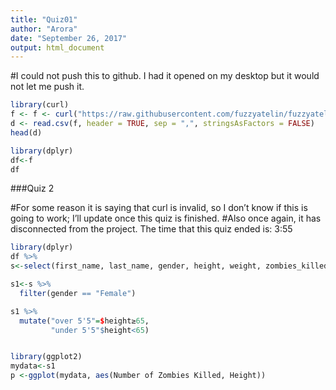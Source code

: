 ```yaml
---
title: "Quiz01"
author: "Arora"
date: "September 26, 2017"
output: html_document
---
```


#I could not push this to github. I had it opened on my desktop but it would not let me push it. 

```r
library(curl)
f <- f <- curl("https://raw.githubusercontent.com/fuzzyatelin/fuzzyatelin.github.io/master/AN597_Fall17/zombies.csv")
d <- read.csv(f, header = TRUE, sep = ",", stringsAsFactors = FALSE)
head(d)

library(dplyr)
df<-f
df

```
###Quiz 2

#For some reason it is saying that curl is invalid, so I don't know if this is going to work; I'll update once this quiz is finished. 
#Also once again, it has disconnected from the project. The time that this quiz ended is: 3:55
```r

library(dplyr)
df %>% 
s<-select(first_name, last_name, gender, height, weight, zombies_killed)

s1<-s %>%
  filter(gender == "Female")

s1 %>% 
  mutate("over 5'5"=$height≥65, 
         "under 5'5"$height<65)


library(ggplot2)
mydata<-s1
p <-ggplot(mydata, aes(Number of Zombies Killed, Height))

```

